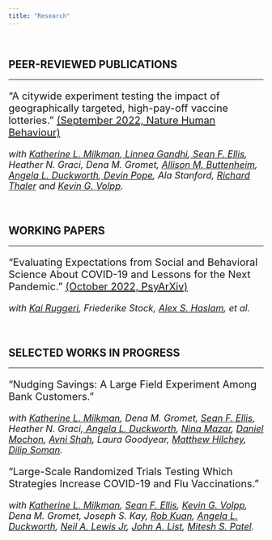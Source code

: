 ```yaml
---
title: "Research"
---
```


<br>

<h2> <strong> PEER-REVIEWED PUBLICATIONS </strong> </h2>
-------------------------------------------------------------------------------------------------------------------------------------------

<p style = "font-size:20px"> "A citywide experiment testing the impact of geographically targeted, high-pay-off vaccine lotteries." <a href = "https://www.nature.com/articles/s41562-022-01437-0"> (September 2022, Nature Human Behaviour)</a> </p>

<p style = "font-size:18px"> <em> with <a href = "https://oid.wharton.upenn.edu/profile/kmilkman/"> Katherine L. Milkman</a>,<a href = "https://oid.wharton.upenn.edu/profile/lgandhi/#research"> Linnea Gandhi</a>,<a href = "https://sites.google.com/view/seanfellis/home?authuser=0"> Sean F. Ellis</a>, Heather N. Graci, Dena M. Gromet, <a href = "https://www.nursing.upenn.edu/details/profiles.php?id=37"> Allison M. Buttenheim</a>,<a href = "https://psychology.sas.upenn.edu/people/angela-duckworth"> Angela L. Duckworth</a>,<a href = "http://devingpope.com/"> Devin Pope</a>, Ala Stanford, <a href = "https://www.chicagobooth.edu/faculty/directory/t/richard-h-thaler"> Richard Thaler</a> and <a href = "https://hcmg.wharton.upenn.edu/profile/volpp70/"> Kevin G. Volpp</a>. </em> </p>

<br>

<h2> <strong> WORKING PAPERS </strong> </h2>
-------------------------------------------------------------------------------------------------------------------------------------------

<p style = "font-size:20px"> "Evaluating Expectations from Social and Behavioral Science About COVID-19 and Lessons for the Next Pandemic." <a href = "https://psyarxiv.com/58udn/"> (October 2022, PsyArXiv)</a> </p>

<p style = "font-size:18px"> <em> with <a href = "https://www.publichealth.columbia.edu/people/our-faculty/dr2946"> Kai Ruggeri</a>, Friederike Stock, <a href = "https://psychology.uq.edu.au/profile/3181/alex-haslam"> Alex S. Haslam</a>, et al. </em> </p>

<br>

<h2> <strong> SELECTED WORKS IN PROGRESS </strong> </h2>
-------------------------------------------------------------------------------------------------------------------------------------------

<p style = "font-size:20px"> "Nudging Savings: A Large Field Experiment Among Bank Customers." </p>

<p style = "font-size:18px"> <em> with <a href = "https://oid.wharton.upenn.edu/profile/kmilkman/"> Katherine L. Milkman</a>, Dena M. Gromet, <a href = "https://sites.google.com/view/seanfellis/home?authuser=0"> Sean F. Ellis</a>, Heather N. Graci,<a href = "https://psychology.sas.upenn.edu/people/angela-duckworth"> Angela L. Duckworth</a>, <a href = "https://ninamazar.com/"> Nina Mazar</a>, <a href = "https://www.danielmochon.net/"> Daniel Mochon</a>, <a href = "http://www.avnimshah.com/"> Avni Shah</a>, Laura Goodyear, <a href = "https://www.biorgpartnership.com/matt-hilchey"> Matthew Hilchey</a>, <a href = "https://www.rotman.utoronto.ca/FacultyAndResearch/Faculty/FacultyBios/Soman"> Dilip Soman</a>. </em> </p>

<p style = "font-size:20px"> “Large-Scale Randomized Trials Testing Which Strategies Increase COVID-19 and Flu Vaccinations.” </p>

<p style = "font-size:18px"> <em> with <a href = "https://oid.wharton.upenn.edu/profile/kmilkman/"> Katherine L. Milkman</a>, <a href = "https://sites.google.com/view/seanfellis/home?authuser=0"> Sean F. Ellis</a>, <a href = "https://hcmg.wharton.upenn.edu/profile/volpp70/"> Kevin G. Volpp</a>, Dena M. Gromet, Joseph S. Kay, <a href = "https://oid.wharton.upenn.edu/profile/rkuan/"> Rob Kuan</a>, <a href = "https://psychology.sas.upenn.edu/people/angela-duckworth"> Angela L. Duckworth</a>, <a href = "https://neillewisjr.com/"> Neil A. Lewis Jr</a>, <a href = "https://voices.uchicago.edu/jlist/"> John A. List</a>, <a href = "https://hcmg.wharton.upenn.edu/profile/mpatel/"> Mitesh S. Patel</a>. </em> </p>
